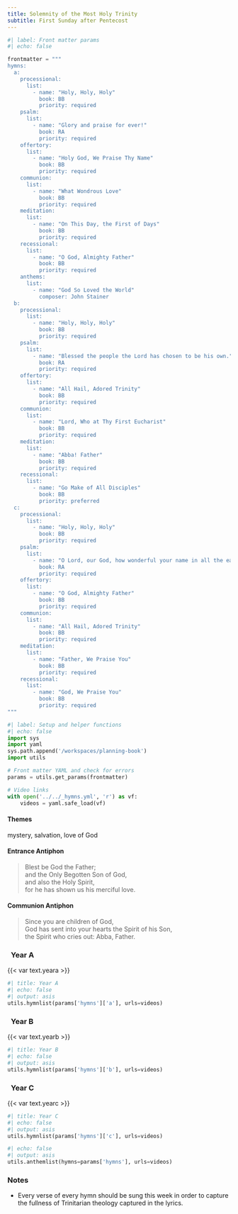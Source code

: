```yaml
---
title: Solemnity of the Most Holy Trinity
subtitle: First Sunday after Pentecost
---
```


```python
#| label: Front matter params
#| echo: false

frontmatter = """
hymns:
  a:
    processional:
      list:
        - name: "Holy, Holy, Holy"
          book: BB
          priority: required
    psalm:
      list:
        - name: "Glory and praise for ever!"
          book: RA
          priority: required
    offertory:
      list:
        - name: "Holy God, We Praise Thy Name"
          book: BB
          priority: required
    communion:
      list:
        - name: "What Wondrous Love"
          book: BB
          priority: required
    meditation:
      list:
        - name: "On This Day, the First of Days"
          book: BB
          priority: required
    recessional:
      list:
        - name: "O God, Almighty Father"
          book: BB
          priority: required
    anthems:
      list:
        - name: "God So Loved the World"
          composer: John Stainer
  b:
    processional:
      list:
        - name: "Holy, Holy, Holy"
          book: BB
          priority: required
    psalm:
      list:
        - name: "Blessed the people the Lord has chosen to be his own."
          book: RA
          priority: required
    offertory:
      list:
        - name: "All Hail, Adored Trinity"
          book: BB
          priority: required
    communion:
      list:
        - name: "Lord, Who at Thy First Eucharist"
          book: BB
          priority: required
    meditation:
      list:
        - name: "Abba! Father"
          book: BB
          priority: required
    recessional:
      list:
        - name: "Go Make of All Disciples"
          book: BB
          priority: preferred
  c:
    processional:
      list:
        - name: "Holy, Holy, Holy"
          book: BB
          priority: required
    psalm:
      list:
        - name: "O Lord, our God, how wonderful your name in all the earth!"
          book: RA
          priority: required
    offertory:
      list:
        - name: "O God, Almighty Father"
          book: BB
          priority: required
    communion:
      list:
        - name: "All Hail, Adored Trinity"
          book: BB
          priority: required
    meditation:
      list:
        - name: "Father, We Praise You"
          book: BB
          priority: required
    recessional:
      list:
        - name: "God, We Praise You"
          book: BB
          priority: required
"""
```

```python
#| label: Setup and helper functions
#| echo: false
import sys
import yaml
sys.path.append('/workspaces/planning-book')
import utils

# Front matter YAML and check for errors
params = utils.get_params(frontmatter)

# Video links
with open('../../_hymns.yml', 'r') as vf:
    videos = yaml.safe_load(vf)
```

:::  {.red}
#### **Themes**
:::

mystery, salvation, love of God

:::  {.red}
#### **Entrance Antiphon**
:::

> Blest be God the Father;  
> and the Only Begotten Son of God,  
> and also the Holy Spirit,  
> for he has shown us his merciful love.

:::  {.red}
#### **Communion Antiphon**
:::

> Since you are children of God,  
> God has sent into your hearts the Spirit of his Son,  
> the Spirit who cries out: Abba, Father.

::: {.titlered}
### &nbsp; Year A
:::
{{< var text.yeara >}}

```python
#| title: Year A
#| echo: false
#| output: asis
utils.hymnlist(params['hymns']['a'], urls=videos)
```

::: {.titlered}
### &nbsp; Year B
:::
{{< var text.yearb >}}

```python
#| title: Year B
#| echo: false
#| output: asis
utils.hymnlist(params['hymns']['b'], urls=videos)
```

::: {.titlered}
### &nbsp; Year C
:::
{{< var text.yearc >}}

```python
#| title: Year C
#| echo: false
#| output: asis
utils.hymnlist(params['hymns']['c'], urls=videos)
```


```python
#| echo: false
#| output: asis
utils.anthemlist(hymns=params['hymns'], urls=videos)
```

::: {.red}
### Notes
:::

* Every verse of every hymn should be sung this week in order to capture
the fullness of Trinitarian theology captured in the lyrics.